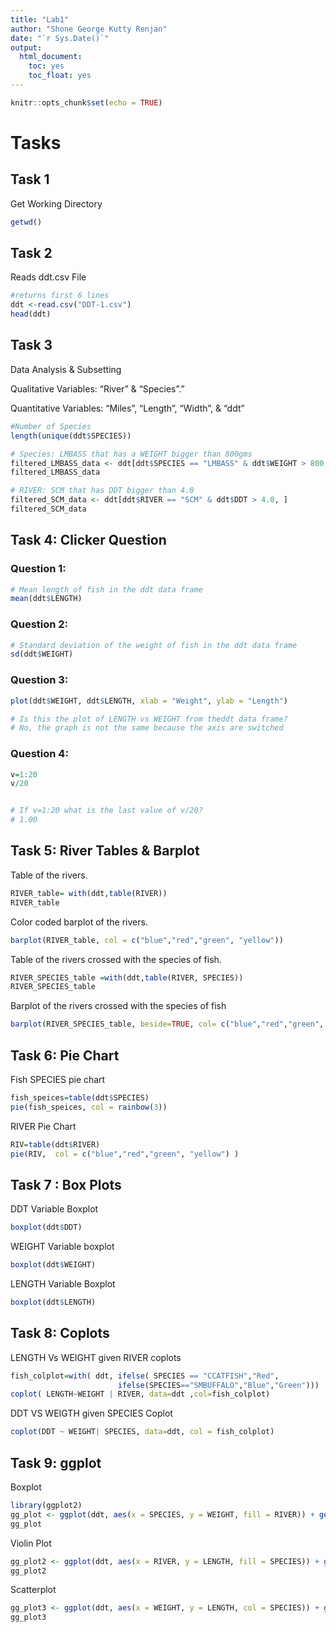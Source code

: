 ```yaml
---
title: "Lab1"
author: "Shone George Kutty Renjan"
date: "`r Sys.Date()`"
output: 
  html_document:
    toc: yes
    toc_float: yes
---
```


```r
knitr::opts_chunk$set(echo = TRUE)
```

# Tasks

## Task 1
Get Working Directory

```r
getwd()
```

## Task 2
Reads ddt.csv File

```r
#returns first 6 lines
ddt <-read.csv("DDT-1.csv")
head(ddt)
```

## Task 3 
Data Analysis & Subsetting


Qualitative Variables: "River" & "Species"."

Quantitative Variables: "Miles", "Length", "Width", & "ddt"



```r
#Number of Species
length(unique(ddt$SPECIES))
```

```r
# Species: LMBASS that has a WEIGHT bigger than 800gms
filtered_LMBASS_data <- ddt[ddt$SPECIES == "LMBASS" & ddt$WEIGHT > 800, ]
filtered_LMBASS_data
```

```r
# RIVER: SCM that has DDT bigger than 4.0
filtered_SCM_data <- ddt[ddt$RIVER == "SCM" & ddt$DDT > 4.0, ]
filtered_SCM_data

```

## Task 4: Clicker Question
### Question 1:
```r
# Mean length of fish in the ddt data frame
mean(ddt$LENGTH)
```

### Question 2:
```r
# Standard deviation of the weight of fish in the ddt data frame 
sd(ddt$WEIGHT)
```

### Question 3:
```r
plot(ddt$WEIGHT, ddt$LENGTH, xlab = "Weight", ylab = "Length")

# Is this the plot of LENGTH vs WEIGHT from theddt data frame?
# No, the graph is not the same because the axis are switched
```

### Question 4:
```r
v=1:20
v/20


# If v=1:20 what is the last value of v/20? 
# 1.00
```

## Task 5: River Tables & Barplot

Table of the rivers.
```r
RIVER_table= with(ddt,table(RIVER))
RIVER_table
```

Color coded barplot of the rivers.
```r
barplot(RIVER_table, col = c("blue","red","green", "yellow"))
```

Table of the rivers crossed with the species of fish.
```r
RIVER_SPECIES_table =with(ddt,table(RIVER, SPECIES))
RIVER_SPECIES_table
```
Barplot of the rivers crossed with the species of fish
```r
barplot(RIVER_SPECIES_table, beside=TRUE, col= c("blue","red","green", "yellow"))

```

## Task 6: Pie Chart

Fish SPECIES pie chart

```r
fish_speices=table(ddt$SPECIES)
pie(fish_speices, col = rainbow(3))
```


RIVER Pie Chart 

```r
RIV=table(ddt$RIVER)
pie(RIV,  col = c("blue","red","green", "yellow") )
```

## Task 7 : Box Plots

DDT Variable Boxplot
```r
boxplot(ddt$DDT)
```

WEIGHT Variable boxplot

```r
boxplot(ddt$WEIGHT)

```

LENGTH Variable Boxplot
```r
boxplot(ddt$LENGTH)

```

## Task 8: Coplots

LENGTH Vs WEIGHT given RIVER coplots
```r
fish_colplot=with( ddt, ifelse( SPECIES == "CCATFISH","Red",
                        ifelse(SPECIES=="SMBUFFALO","Blue","Green")))
coplot( LENGTH~WEIGHT | RIVER, data=ddt ,col=fish_colplot)
```

DDT VS WEIGTH given SPECIES Coplot

```r
coplot(DDT ~ WEIGHT| SPECIES, data=ddt, col = fish_colplot)
```

## Task 9: ggplot

Boxplot
```r
library(ggplot2)
gg_plot <- ggplot(ddt, aes(x = SPECIES, y = WEIGHT, fill = RIVER)) + geom_boxplot() + ggtitle("Shone George Kutty Renjan")
gg_plot
```


Violin Plot
```r
gg_plot2 <- ggplot(ddt, aes(x = RIVER, y = LENGTH, fill = SPECIES)) + geom_violin() + ggtitle("Shone George Kutty Renjan")
gg_plot2


```

Scatterplot
```r
gg_plot3 <- ggplot(ddt, aes(x = WEIGHT, y = LENGTH, col = SPECIES)) + geom_point() + ggtitle("Shone George Kutty Renjan")
gg_plot3


```


